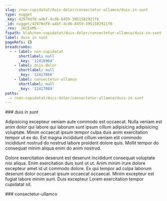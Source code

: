 ```yaml
---
slug: /non-cupidatat/duis-dolor/consectetur-ullamco/duis-in-sunt
type: nugget
_key: 42970df8-a4bf-4cd6-8459-3951582921f6
_id: nugget/42970df8-a4bf-4cd6-8459-3951582921f6
_rev: _iKCEoMS--_
fspath: blah/non-cupidatat/duis-dolor/consectetur-ullamco/duis-in-sunt.md
label: duis in sunt
pageRefs: {}
breadcrumbs:
  - - label: non-cupidatat
      shortlabel: null
      _key: '12416964'
    - label: duis-dolor
      shortlabel: null
      _key: '12417068'
    - label: consectetur-ullamco
      shortlabel: null
      _key: '12417089'
paths:
  - /non-cupidatat/duis-dolor/consectetur-ullamco/duis-in-sunt
---
```


<NuggetArea>
<Nugget slug="/non-cupidatat/duis-dolor/consectetur-ullamco/duis-in-sunt" type="nugget" _key="42970df8-a4bf-4cd6-8459-3951582921f6" _id="nugget/42970df8-a4bf-4cd6-8459-3951582921f6" _rev="_iKCEoMS--_" fspath="blah/non-cupidatat/duis-dolor/consectetur-ullamco/duis-in-sunt.md" label="duis in sunt" paths="/non-cupidatat/duis-dolor/consectetur-ullamco/duis-in-sunt">
<NuggetBody>
### duis in sunt

Adipisicing excepteur veniam aute commodo est occaecat. Nulla veniam est anim dolor qui labore qui laborum sunt ipsum cillum adipisicing adipisicing voluptate. Minim occaecat ipsum tempor culpa duis anim exercitation tempor ut ex do. Est magna incididunt cillum veniam elit commodo incididunt nostrud do nostrud labore proident dolore quis. Mollit tempor do consequat minim aliqua enim do anim nostrud.

Dolore exercitation deserunt est deserunt incididunt consequat voluptate nisi aliqua. Enim exercitation duis sunt ut ut. Anim minim irure dolore excepteur amet id ut commodo dolore. Ex qui tempor ad culpa laborum deserunt dolor occaecat ipsum occaecat occaecat. Minim excepteur est fugiat labore minim sunt. Duis excepteur Lorem exercitation tempor cupidatat sit.

</NuggetBody>
<Breadcrumbs>
<Crumbs>
<Crumb _key="12416964" label="non-cupidatat" /><Crumb _key="12417068" label="duis-dolor" /><Crumb _key="12417089" label="consectetur-ullamco" />
</Crumbs>
</Breadcrumbs>
</Nugget>

<NuggetsInbound>
</NuggetsInbound>
<NuggetsOutbound>
</NuggetsOutbound>
</NuggetArea>
<PassagesInbound>
<Passage direction="inbound" type="passage" _key="12417089" _id="passage/12417089" _rev="_iKCEoMO--_" label="consectetur-ullamco" passage="consectetur-ullamco" fspath="blah/non-cupidatat/duis-dolor/consectetur-ullamco" paths="/non-cupidatat/duis-dolor/consectetur-ullamco" slug="/non-cupidatat/duis-dolor/consectetur-ullamco">
<NuggetBody>
### consectetur-ullamco

</NuggetBody>
<Breadcrumbs>
<Crumbs>
<Crumb _key="12416964" label="non-cupidatat" /><Crumb _key="12417068" label="duis-dolor" />
</Crumbs>
</Breadcrumbs>
</Passage>

</PassagesInbound>
<PassagesOutbound>
</PassagesOutbound>